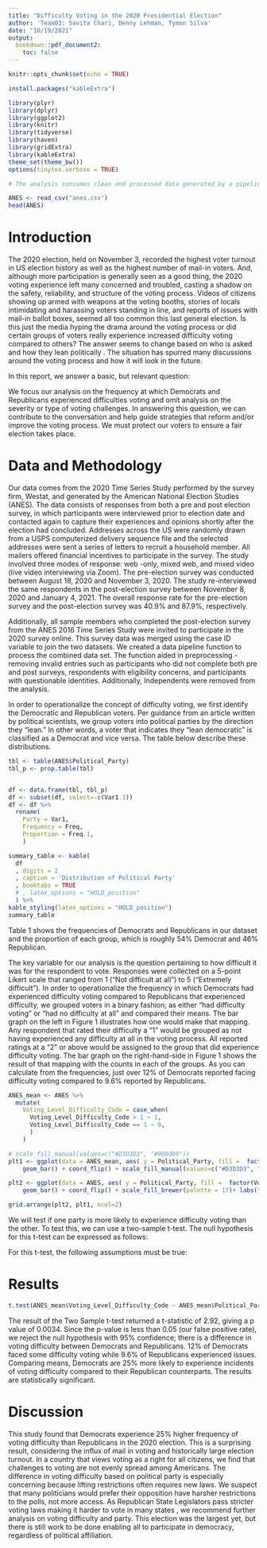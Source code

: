 ```yaml
---
title: "Difficulty Voting in the 2020 Presidential Election"
author: 'Team03: Savita Chari, Denny Lehman, Tymon Silva'
date: "10/19/2021"
output:
  bookdown::pdf_document2: 
    toc: false
---
```


```r
knitr::opts_chunk$set(echo = TRUE)
```

```r
install.packages("kableExtra")
```

```r
library(plyr)
library(dplyr)
library(ggplot2) 
library(knitr)
library(tidyverse) 
library(haven)
library(gridExtra)
library(kableExtra)
theme_set(theme_bw())
options(tinytex.verbose = TRUE)
```


```r
# The analysis consumes clean and processed data generated by a pipeline process. The process consumes a huge data set, cleans it and processes it to make it usable for the analysis. In order to have a streamlined and optimal process, we have created a data pipeline which is run once every election year and the clean and processed data is used every time the analysis is conducted. This saves us a lot of time and resources.

ANES <- read_csv("anes.csv")
head(ANES)
```


# Introduction
The 2020 election, held on November 3, recorded the highest voter turnout in US election history as well as the highest number of mail-in voters.\footnote{https://www.newsweek.com/highest-voter-turnouts-history-us-elections-1545235} 
And, although more participation is generally seen as a good thing, the 2020 voting experience left many concerned and troubled, casting a shadow on the safety, reliability, and structure of the voting process. Videos of citizens showing up armed with weapons at the voting booths, stories of locals intimidating and harassing voters standing in line, and reports of issues with mail-in ballot boxes, seemed all too common this last general election\footnote{https://www.pewtrusts.org/en/research-and-analysis/blogs/stateline/2020/10/15/election-officials-prepare-for-voter-intimidation-threat}. Is this just the media hyping the drama around the voting process or did certain groups of voters really experience increased difficulty voting compared to others? The answer seems to change based on who is asked and how they lean politically \footnote{https://apnews.com/article/election-2020-ap-fact-check-joe-biden-donald-trump-technology-49a24edd6d10888dbad61689c24b05a5}. The situation has spurred many discussions around the voting process and how it will look in the future.

In this report, we answer a basic, but relevant question: 

\begin{quote}
  \textit{Did Democratic voters or Republican voters experience more difficulty voting in the 2020 election?}
\end{quote} 

We focus our analysis on the frequency at which Democrats and Republicans experienced difficulties voting and omit analysis on the severity or type of voting challenges. In answering this question, we can contribute to the conversation and help guide strategies that reform and/or improve the voting process. We must protect our voters to ensure a fair election takes place.

# Data and Methodology
Our data comes from the 2020 Time Series Study performed by the survey firm, Westat, and generated by the American National Election Studies (ANES). The data consists of responses from both a pre and post election survey, in which participants were interviewed prior to election date and contacted again to capture their experiences and opinions shortly after the election had concluded. Addresses across the US were randomly drawn from a USPS computerized delivery sequence file and the selected addresses were sent a series of letters to recruit a household member. All mailers offered financial incentives to participate in the survey. The study involved three modes of response: web -only, mixed web, and mixed video (live video interviewing via Zoom). The pre-election survey was conducted between August 18, 2020 and November 3, 2020. The study re-interviewed the same respondents  in the post-election survey between November 8, 2020 and January 4, 2021. The overall response rate for the pre-election survey and the post-election survey was 40.9% and 87.9%, respectively.

Additionally, all sample members who completed the post-election survey from the ANES 2016 Time Series Study were invited to participate in the 2020 survey online. This survey data was merged using the case ID variable to join the two datasets. We created a data pipeline function to process the combined data set. The function aided in preprocessing - removing invalid entries such as participants who did not complete both pre and post surveys, respondents with eligibility concerns, and participants with questionable identities. Additionally, Independents were removed from the analysis.   

In order to operationalize the concept of difficulty voting, we first identify the Democratic and Republican voters. Per guidance from an article written by political scientists\footnote{https://www.sciencedirect.com/journal/electoral-studies}, we group voters into political parties by the direction they "lean." In other words, a voter that indicates they "lean democratic" is classified as a Democrat and vice versa. The table below describe these distributions.

```r
tbl <- table(ANES$Political_Party)
tbl_p <- prop.table(tbl)


df <- data.frame(tbl, tbl_p)
df <- subset(df, select=-c(Var1.1))
df <- df %>% 
  rename(
    Party = Var1,
    Frequency = Freq,
    Proportion = Freq.1,
    )

summary_table <- kable(
  df
  , digits = 2
  , caption = 'Distribution of Political Party'
  , booktabs = TRUE
  # , latex_options = "HOLD_position"
  ) %>%
kable_styling(latex_options = "HOLD_position")
summary_table

```

Table 1 shows the frequencies of Democrats and Republicans in our dataset and the proportion of each group, which is roughly 54% Democrat and 46% Republican.

The key variable for our analysis is the question pertaining to how difficult it was for the respondent to vote. Responses were collected on a 5-point Likert scale that ranged from 1 ("Not difficult at all") to 5 ("Extremely difficult"). In order to operationalize the frequency in which Democrats had experienced difficulty voting compared to Republicans that experienced difficulty, we grouped voters in a binary fashion; as either "had difficulty voting" or "had no difficulty at all" and compared their means. The bar graph on the left in Figure 1 illustrates how one would make that mapping. Any respondent that rated their difficulty a "1" would be grouped as not having experienced any difficulty at all in the voting process. All reported ratings at a "2" or above would be assigned to the group that did experience difficulty voting. The bar graph on the right-hand-side in Figure 1 shows the result of that mapping with the counts in each of the groups. As you can calculate from the frequencies, just over 12% of Democrats reported facing difficulty voting compared to 9.6% reported by Republicans.  

```r
ANES_mean <- ANES %>%
  mutate(
    Voting_Level_Difficulty_Code = case_when(
      Voting_Level_Difficulty_Code > 1 ~ 1,
      Voting_Level_Difficulty_Code == 1 ~ 0,
      )
    )
``` 

```r
# scale_fill_manual(values=c("#D3D3D3", "#900d09"))
plt1 <- ggplot(data = ANES_mean, aes( y = Political_Party, fill =  factor(Voting_Level_Difficulty_Code) ))  +  
    geom_bar() + coord_flip() + scale_fill_manual(values=c("#D3D3D3", "#900d09")) + labs(title = "Partywise Who Faced Difficulty", x = "Number of Voters", y = "Political Party",fill="Level of Difficulty") + geom_text(stat='count',aes(label=..count..),vjust=-0.7)+labs( fill = "Faced Difficulty?") +scale_fill_brewer(palette = 17, labels = c("No", "Yes"))
```



```r
plt2 <- ggplot(data = ANES, aes( y = Political_Party, fill =  factor(Voting_Level_Difficulty_Code) ))  +  
    geom_bar() + coord_flip() + scale_fill_brewer(palette = 17)+ labs(title = "Partywise Level of Difficulty", x = "Number of Voters", y = "Political Party",fill="Level of Difficulty")

```

```r
grid.arrange(plt2, plt1, ncol=2)
```

We will test if one party is more likely to experience difficulty voting than the other. To test this, we can use a two-sample t-test. The null hypothesis for this t-test can be expressed as follows:

\begin{quote}

\textbf{Null Hypothesis:} \textit{The probability that a Democratic voter experiences some difficulty during their voting process is equal to the probability that a Republican voter experiences some difficulty during their voting process.}

\end{quote}

For this t-test, the following assumptions must be true:

\begin{enumerate}
  \item \textbf{i.i.d. data}  First, data must be generated via an iid process (Independent and Identically Distributed). The ANES 2020 survey merged data from a panel, which was comprised of participants in the ANES 2016 survey. This is a concern when validating that the data be identically distributed, since the year in which these surveys were administered differs greatly. However, for the purposes of this study, we will assume the impact of this possible violation is negligible. 

  \item \textbf{Metric scale}  Even though our raw data includes ordinal variables, we have transformed them to binary form.  A binary variable qualifies as metric data because there is only a single interval, which goes from zero to 1.
  
  \item \textbf{Sufficient normality} Even after removing ineligible respondents, the sample contains sufficient size (n$\approx$5600). As a general rule of thumb, when n > 30 the distribution of the sampling statistic approaches the normal distribution per the Central Limit Theorem.
\end{enumerate}
# Results
```r

t.test(ANES_mean$Voting_Level_Difficulty_Code ~ ANES_mean$Political_Party)

```
The result of the Two Sample t-test returned a t-statistic of 2.92, giving a p value of 0.0034. Since the p-value is less than 0.05 (our false positive rate), we reject the null hypothesis with 95% confidence; there is a difference in voting difficulty between Democrats and Republicans. 12% of Democrats faced some difficulty voting while 9.6% of Republicans experienced issues. Comparing means, Democrats are 25% more likely to experience incidents of voting difficulty compared to their Republican counterparts. The results are statistically significant.


# Discussion
This study found that Democrats experience 25% higher frequency of voting difficulty than Republicans in the 2020 election. This is a surprising result, considering the influx of mail in voting and historically large election turnout. In a country that views voting as a right for all citizens, we find that challenges to voting are not evenly spread among Americans. The difference in voting difficulty based on political party is especially concerning because lifting restrictions often requires new laws. We suspect that many politicians would prefer their opposition have harsher restrictions to the polls, not more access. As Republican State Legislators pass stricter voting laws making it harder to vote in many states \footnote{https://www.usnews.com/news/best-states/articles/2021-07-02/17-states-have-passed-restrictive-voting-laws-this-year-report-says}, we recommend further analysis on voting difficulty and party. This election was the largest yet, but there is still work to be done enabling all to participate in democracy, regardless of political affiliation.
